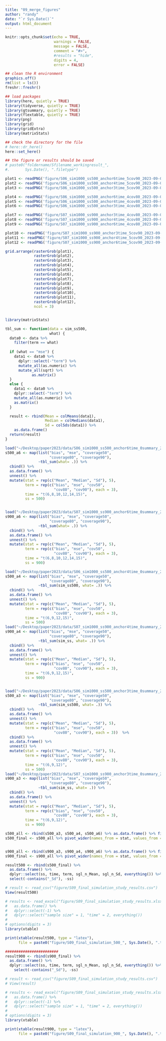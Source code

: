 ```yaml
---
title: "09_merge_figures"
author: "randy"
date: "`r Sys.Date()`"
output: html_document
---
```


```r
knitr::opts_chunk$set(echo = TRUE,
                      warnings = FALSE,
                      message = FALSE,
                      comment = "#>",
                      #results = "hide",
                      digits = 4,
                      error = FALSE)

## clean the R environment
graphics.off()
rm(list = ls())
freshr::freshr()

## load packages
library(here, quietly = TRUE)
library(tidyverse, quietly = TRUE)
library(gtsummary, quietly = TRUE)
library(flextable, quietly = TRUE)
library(png)
library(grid)
library(gridExtra)
library(matrixStats)

## check the directory for the file
# here::dr_here()
here::set_here()

## the figure or results should be saved 
# paste0("foldername/Sfilename_workingresult_", 
#.       Sys.Date(), ".filetype")
```

```r
plot1 <- readPNG('figure/S06_sim1000_ss500_anchor6time_5cov90_2023-09-01.png')
plot2 <- readPNG('figure/S06_sim1000_ss500_anchor4time_5cov90_2023-09-01.png')
plot3 <- readPNG('figure/S06_sim1000_ss500_anchor3time_5cov90_2023-09-01.png')

plot4 <- readPNG('figure/S06_sim1000_ss500_anchor6time_4cov80_2023-09-01.png')
plot5 <- readPNG('figure/S06_sim1000_ss500_anchor4time_4cov80_2023-09-01.png')
plot6 <- readPNG('figure/S06_sim1000_ss500_anchor3time_4cov80_2023-09-01.png')

plot7 <- readPNG('figure/S07_sim1000_ss900_anchor3time_4cov80_2023-09-02.png')
plot8 <- readPNG('figure/S07_sim1000_ss900_anchor4time_4cov80_2023-09-03.png')
plot9 <- readPNG('figure/S07_sim1000_ss900_anchor6time_4cov80_2023-09-03.png')

plot10 <- readPNG('figure/S07_sim1000_ss900_anchor3time_5cov90_2023-09-02.png')
plot11 <- readPNG('figure/S07_sim1000_ss900_anchor4time_5cov90_2023-09-03.png')
plot12 <- readPNG('figure/S07_sim1000_ss900_anchor6time_5cov90_2023-09-03.png')

grid.arrange(rasterGrob(plot1),
             rasterGrob(plot2),
             rasterGrob(plot3),
             rasterGrob(plot4),
             rasterGrob(plot5),
             rasterGrob(plot6), 
             rasterGrob(plot7),
             rasterGrob(plot8),
             rasterGrob(plot9), 
             rasterGrob(plot10),
             rasterGrob(plot11),
             rasterGrob(plot12), 
             ncol = 3)


library(matrixStats)
```




```r
tbl_sum <- function(data = sim_ss500, 
                    what) {
  data0 <- data %>% 
    filter(term == what) 
  
  if (what == "mse") {
    data1 <- data0 %>%
      dplyr::select(-"term") %>% 
      mutate_all(as.numeric) %>%
      mutate_all(sqrt) %>%
            as.matrix()
  }
  else {
    data1 <- data0 %>%
    dplyr::select(-"term") %>% 
    mutate_all(as.numeric) %>%
    as.matrix()   
  }

  result <- rbind(Mean = colMeans(data1), 
                  Median = colMedians(data1), 
                  Sd = colSds(data1)) %>% 
    as.data.frame()
  return(result)
}
```


```r
load("~/Desktop/paper2023/data/S06_sim1000_ss500_anchor6time_0summary_2023-08-29.Rdata")
s500_a6 <- map(list("bias", "mse", "coverage50",
                    "coverage80", "coverage90"), 
               ~tbl_sum(what= .)) %>%
  cbind() %>%
  as.data.frame() %>% 
  unnest() %>% 
  mutate(stat = rep(c("Mean", "Median", "Sd"), 5),
         term = rep(c("bias", "mse", "cov50", 
                      "cov80", "cov90"), each = 3),
         time = "t(6,8,10,12,14,15)",
         ss = 500) 


load("~/Desktop/paper2023/data/S07_sim1000_ss900_anchor6time_0summary_2023-09-02.Rdata")
s900_a6 <- map(list("bias", "mse", "coverage50",
                    "coverage80", "coverage90"), 
               ~tbl_sum(what= .)) %>%
  cbind() %>%
  as.data.frame() %>% 
  unnest() %>% 
  mutate(stat = rep(c("Mean", "Median", "Sd"), 5),
         term = rep(c("bias", "mse", "cov50", 
                      "cov80", "cov90"), each = 3),
         time = "t(6,8,10,12,14,15)",
         ss = 900) 

load("~/Desktop/paper2023/data/S06_sim1000_ss500_anchor4time_0summary_2023-08-31.Rdata")
s500_a4 <- map(list("bias", "mse", "coverage50", 
                    "coverage80", "coverage90"),
               ~tbl_sum(sim_ss500, what= .)) %>%
  cbind() %>%
  as.data.frame() %>% 
  unnest() %>% 
  mutate(stat = rep(c("Mean", "Median", "Sd"), 5),
         term = rep(c("bias", "mse", "cov50", 
                      "cov80", "cov90"), each = 3),
         time = "t(6,9,12,15)",
         ss = 500)
load("~/Desktop/paper2023/data/S07_sim1000_ss900_anchor4time_0summary_2023-09-03.Rdata")
s900_a4 <- map(list("bias", "mse", "coverage50", 
                    "coverage80", "coverage90"),
               ~tbl_sum(sim_ss, what= .)) %>%
  cbind() %>%
  as.data.frame() %>% 
  unnest() %>% 
  mutate(stat = rep(c("Mean", "Median", "Sd"), 5),
         term = rep(c("bias", "mse", "cov50", 
                      "cov80", "cov90"), each = 3),
         time = "t(6,9,12,15)",
         ss = 900)


load("~/Desktop/paper2023/data/S06_sim1000_ss500_anchor3time_0summary_2023-08-31.Rdata")
s500_a3 <- map(list("bias", "mse", "coverage50", 
                    "coverage80", "coverage90"), 
               ~tbl_sum(sim_ss500, what= .)) %>%
  cbind() %>% 
  as.data.frame() %>% 
  unnest() %>% 
  mutate(stat = rep(c("Mean", "Median", "Sd"), 5),
         term = rep(c("bias", "mse", "cov50", 
                      "cov80", "cov90"), each = 3))  %>%
  cbind() %>%
  as.data.frame() %>% 
  unnest() %>% 
  mutate(stat = rep(c("Mean", "Median", "Sd"), 5),
         term = rep(c("bias", "mse", "cov50", 
                      "cov80", "cov90"), each = 3),
         time = "t(6,9,12)",
         ss = 500)
load("~/Desktop/paper2023/data/S07_sim1000_ss900_anchor3time_0summary_2023-09-01.Rdata")
s900_a3 <- map(list("bias", "mse", "coverage50", 
                    "coverage80", "coverage90"),
               ~tbl_sum(sim_ss, what= .)) %>%
  cbind() %>%
  as.data.frame() %>% 
  unnest() %>% 
  mutate(stat = rep(c("Mean", "Median", "Sd"), 5),
         term = rep(c("bias", "mse", "cov50", 
                      "cov80", "cov90"), each = 3),
         time = "t(6,9,12)",
         ss = 900)

s500_all <- rbind(s500_a3, s500_a4, s500_a6) %>% as.data.frame() %>% filter(stat %in% c("Mean", "Sd"))
s500_final <- s500_all %>% pivot_wider(names_from = stat, values_from = 1:9)


s900_all <- rbind(s900_a3, s900_a4, s900_a6) %>% as.data.frame() %>% filter(stat %in% c("Mean", "Sd"))
s900_final <- s900_all %>% pivot_wider(names_from = stat, values_from = 1:9)
```



```r

result500 <- rbind(s500_final) %>%
  as.data.frame() %>%
  dplyr::select(ss, time, term, sgl_n_Mean, sgl_n_Sd, everything()) %>% 
  select(-contains("_Sd"), -ss)

# result <- read_csv("figure/S09_final_simulation_study_results.csv")
View(result500)

# results <- read_excel("figure/S09_final_simulation_study_results.xlsx") %>%
#   as.data.frame() %>%
#   dplyr::select(-1) %>%
#   dplyr::select("sample size" = 1, "time" = 2, everything())
# 
# options(digits = 3)
library(xtable)

print(xtable(result500, type = "latex"), 
      file = paste0("figure/S09_final_simulation_500_", Sys.Date(), ".tex")) 

########################
result900 <- rbind(s900_final) %>%
  as.data.frame() %>%
  dplyr::select(ss, time, term, sgl_n_Mean, sgl_n_Sd, everything()) %>%
    select(-contains("_Sd"), -ss)

# result <- read_csv("figure/S09_final_simulation_study_results.csv")
# View(result)

# results <- read_excel("figure/S09_final_simulation_study_results.xlsx") %>%
#   as.data.frame() %>%
#   dplyr::select(-1) %>%
#   dplyr::select("sample size" = 1, "time" = 2, everything())
# 
# options(digits = 3)
library(xtable)

print(xtable(result900, type = "latex"), 
      file = paste0("figure/S09_final_simulation_900_", Sys.Date(), ".tex"))
```

